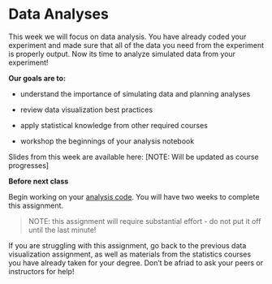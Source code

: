 # Data Analyses

This week we will focus on data analysis. You have already coded your experiment and made sure that all of the data you need from the experiment is properly output. Now its time to analyze simulated data from your experiment! 

**Our goals are to:**

- understand the importance of simulating data and planning analyses

- review data visualization best practices

- apply statistical knowledge from other required courses 

- workshop the beginnings of your analysis notebook


Slides from this week are available here: [NOTE: Will be updated as course progresses]


::: {.callout-important title="Assignments and Exercises"}
**Before next class**

Begin working on your [analysis code](assignment_analysis_code.qmd). You will have two weeks to complete this assignment.

> NOTE: this assignment will require substantial effort - do not put it off until the last minute! 

If you are struggling with this assignment, go back to the previous data visualization assignment, as well as materials from the statistics courses you have already taken for your degree. Don't be afriad to ask your peers or instructors for help! 


:::





